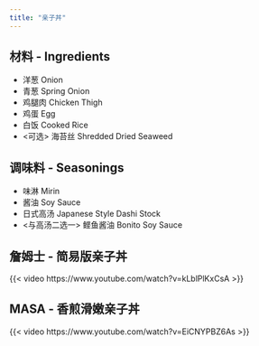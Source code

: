 ```yaml
---
title: "亲子丼"
---
```


## 材料 - Ingredients

- 洋葱 Onion
- 青葱 Spring Onion
- 鸡腿肉 Chicken Thigh
- 鸡蛋 Egg
- 白饭 Cooked Rice
- <可选> 海苔丝 Shredded Dried Seaweed

## 调味料 - Seasonings

- 味淋 Mirin
- 酱油 Soy Sauce
- 日式高汤 Japanese Style Dashi Stock
- <与高汤二选一> 鲣鱼酱油 Bonito Soy Sauce

## 詹姆士 - 简易版亲子丼

{{< video https://www.youtube.com/watch?v=kLblPlKxCsA >}}

## MASA - 香煎滑嫩亲子丼

{{< video https://www.youtube.com/watch?v=EiCNYPBZ6As >}}
